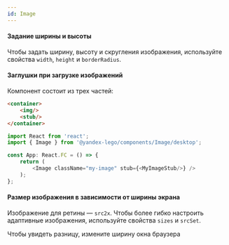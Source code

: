 ```yaml
---
id: Image
---
```



#### Задание ширины и высоты

Чтобы задать ширину, высоту и скругления изображения, используйте свойства `width`, `height` и `borderRadius`.

<Example
    component={WidthAndHeight}
    source={widthAndHeightSource}
/>

#### Заглушки при загрузке изображений

Компонент состоит из трех частей:

```html
<container>
    <img/>
    <stub/>
</container>
```

```typescript jsx
import React from 'react';
import { Image } from '@yandex-lego/components/Image/desktop';

const App: React.FC = () => {
    return (
        <Image className="my-image" stub={<MyImageStub/>} />
    );
};
```

<Example
    component={LoadErrorStub}
    source={loadErrorStubSource}
/>

#### Размер изображения в зависимости от ширины экрана

Изображение для ретины — `src2x`.
Чтобы более гибко настроить адаптивные изображения, используйте свойства `sizes` и `srcSet`.

Чтобы увидеть разницу, измените ширину окна браузера

<Example
    component={SizesAndSrcset}
    source={sizesAndSrcsetSource}
/>
